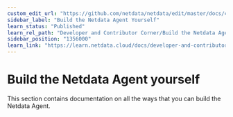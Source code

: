 ```yaml
---
custom_edit_url: "https://github.com/netdata/netdata/edit/master/docs/category-overview-pages/build-the-netdata-agent-yourself.md"
sidebar_label: "Build the Netdata Agent Yourself"
learn_status: "Published"
learn_rel_path: "Developer and Contributor Corner/Build the Netdata Agent Yourself"
sidebar_position: "1356000"
learn_link: "https://learn.netdata.cloud/docs/developer-and-contributor-corner/build-the-netdata-agent-yourself/build-the-netdata-agent-yourself"
---
```


# Build the Netdata Agent yourself

This section contains documentation on all the ways that you can build the Netdata Agent.
